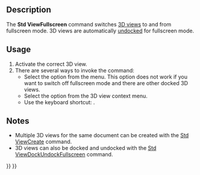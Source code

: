 <languages/>

{{Docnav
|[[Std_ViewDockUndockFullscreen|ViewDockUndockFullscreen]]
|[[Std_AxisCross|AxisCross]]
|[[Std_View_Menu|Std View Menu]]
|IconL=
|IconR=Std_AxisCross.svg
|IconC=Freecad.svg
}}

{{GuiCommand
|Name=Std ViewFullscreen
|MenuLocation=View → Document window → Fullscreen
|Workbenches=All
|Shortcut={{KEY|F11}}
|SeeAlso=[[Std_ViewDockUndockFullscreen|Std ViewDockUndockFullscreen]], [[Std_MainFullscreen|Std MainFullscreen]]
}}

==Description==

The '''Std ViewFullscreen''' command switches [[3D_view|3D views]] to and from fullscreen mode. 3D views are automatically [[Std_ViewDockUndockFullscreen|undocked]] for fullscreen mode.

==Usage==

# Activate the correct 3D view.
# There are several ways to invoke the command:
#* Select the {{MenuCommand|View → Document window → [[Image:Std_ViewFullscreen.svg|16px]] Fullscreen}} option from the menu. This option does not work if you want to switch off fullscreen mode and there are other docked 3D views.
#* Select the {{MenuCommand|Document window → [[Image:Std_ViewFullscreen.svg|16px]] Fullscreen}} option from the 3D view context menu.
#* Use the keyboard shortcut: {{KEY|F11}}.

==Notes==

* Multiple 3D views for the same document can be created with the [[Std_ViewCreate|Std ViewCreate]] command.
* 3D views can also be docked and undocked with the [[Std_ViewDockUndockFullscreen|Std ViewDockUndockFullscreen]] command.


{{Docnav
|[[Std_ViewDockUndockFullscreen|ViewDockUndockFullscreen]]
|[[Std_AxisCross|AxisCross]]
|[[Std_View_Menu|Std View Menu]]
|IconL=
|IconR=Std_AxisCross.svg
|IconC=Freecad.svg
}}

{{Std_Base_navi{{#translation:}}}}
{{Userdocnavi{{#translation:}}}}